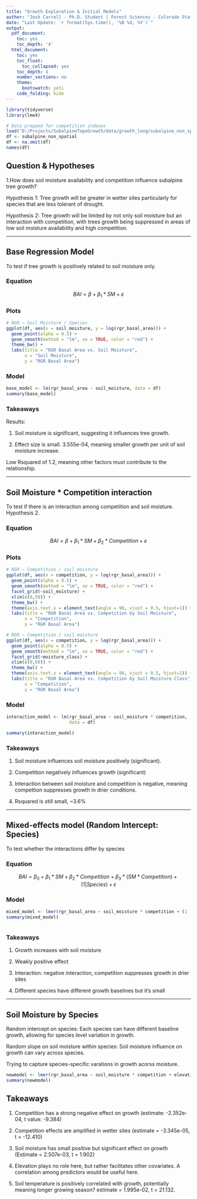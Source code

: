 ```yaml
---
title: "Growth Exploration & Initial Models"
author: "Josh Carrell - Ph.D. Student | Forest Sciences - Colorado State University"
date: "Last Update: `r format(Sys.time(), '%B %d, %Y')`"
output:
  pdf_document:
    toc: yes
    toc_depth: '4'
  html_document:
    toc: yes
    toc_float:
      toc_collapsed: yes
    toc_depth: 4
    number_sections: no
    theme:
      bootswatch: yeti
    code_folding: hide
---
```

```r
library(tidyverse)
library(lme4)

# Data prepped for competition indexes
load("D:/Projects/SubalpineTopoGrowth/data/growth_long/subalpine_non_spatial.RData")
df <- subalpine_non_spatial
df <- na.omit(df)
names(df)
```


## Question & Hypotheses

1.How does soil moisture availability and competition influence subalpine tree growth?


Hypothesis 1: Tree growth will be greater in wetter sites particularly for species that are less tolerant of drought.


Hypothesis 2: Tree growth will be limited by not only soil moisture but an interaction with competition, with trees growth being suppressed in areas of low soil moisture availability and high competition.


----

## Base Regression Model

To test if tree growth is positively related to soil moisture only.

### Equation

$$
BAI = \beta + \beta_1 * SM + \varepsilon
$$

### Plots

```r
# RGR ~ Soil Moisture / Species
ggplot(df, aes(x = soil_moisture, y = log(rgr_basal_area))) +
  geom_point(alpha = 0.5) +
  geom_smooth(method = "lm", se = TRUE, color = "red") +
  theme_bw() +
  labs(title = "RGR Basal Area vs. Soil Moisture",
       x = "Soil Moisture",
       y = "RGR Basal Area")
```

### Model

```r
base_model <- lm(rgr_basal_area ~ soil_moisture, data = df)
summary(base_model)
```

### Takeaways

Results:

1. Soil moisture is significant, suggesting it influences tree growth.

2. Effect size is small. 3.555e-04, meaning smaller growth per unit of soil moisture increase.

Low Rsquared of 1.2, meaning other factors must contribute to the relationship.



----


## Soil Moisture * Competition interaction

To test if there is an interaction among competition and soil moisture. Hypothesis 2.

### Equation

$$
BAI = \beta + \beta_1 * SM + \beta_2 * Competition + \varepsilon
$$

### Plots

```r
# RGR ~ Competition / soil moisture
ggplot(df, aes(x = competition, y = log(rgr_basal_area))) +
  geom_point(alpha = 0.5) +
  geom_smooth(method = "lm", se = TRUE, color = "red") +
  facet_grid(~soil_moisture) +
  xlim(c(0,50)) +
  theme_bw() +
  theme(axis.text.x = element_text(angle = 90, vjust = 0.5, hjust=1)) +
  labs(title = "RGR Basal Area vs. Competition by Soil Moisture",
       x = "Competition",
       y = "RGR Basal Area") 
```

```r
# RGR ~ Competition / soil moisture
ggplot(df, aes(x = competition, y = log(rgr_basal_area))) +
  geom_point(alpha = 0.5) +
  geom_smooth(method = "lm", se = TRUE, color = "red") +
  facet_grid(~moisture_class) +
  xlim(c(0,60)) +
  theme_bw() +
  theme(axis.text.x = element_text(angle = 90, vjust = 0.5, hjust=1)) +
  labs(title = "RGR Basal Area vs. Competition by Soil Moisture Class",
       x = "Competition",
       y = "RGR Basal Area") 
```

### Model

```r
interaction_model <- lm(rgr_basal_area ~ soil_moisture * competition, 
                        data = df)

summary(interaction_model)
```


### Takeaways

1. Soil moisture influences soil moisture positively (significant).

2. Competition negatively influences growth (significant)

3. Interaction between soil moisture and competition is negative, meaning compettion suppresses growth in drier conditions.

4. Rsquared is still small, ~3.6%


----

## Mixed-effects model (Random Intercept: Species)

To test whether the interactions differ by species

### Equation

$$
BAI = \beta_0 + \beta_1 * SM + \beta_2 * Competition + \beta_3 * (SM * Competition) + (1|Species) + \epsilon
$$

### Model

```r

mixed_model <- lmer(rgr_basal_area ~ soil_moisture * competition + (1 | Spec), data = df)
summary(mixed_model)



```

### Takeaways

1. Growth increases with soil moisture

2. Weakly positive effect

3. Interaction: negative interaction, competition suppresses growth in drier sites

4. Different species have different growth baselines but it's small



----

## Soil Moisture by Species

Random intercept on species: Each species can have different baseline growth, allowing for species level variation in growth.

Random slope on soil moisture within species: Soil moisture influence on growth can vary across species.

Trying to capture species-specific varations in growth acorss moisture.

```r
newmodel <- lmer(rgr_basal_area ~ soil_moisture * competition + elevation + soil_temperature + height + Spec + soil_moisture + (1 | Spec) + (0 + soil_moisture | Spec), data = df)
summary(newmodel)


```

## Takeaways

1. Competition has a strong negative effect on growth (estimate: -2.352e-04, t value:  -9.384)

2. Competition effects are amplified in wetter sites (estimate = -3.345e-05, t = -12.410)

3. Soil moisture has small positive but significant effect on growth (Estimate = 2.507e-03, t = 1.902)

4. Elevation plays no role here, but rather facilitates other covariates. A correlation among predictors would be useful here.

5. Soil temperature is positively correlated with growth, potentially meaning longer growing season? estimate = 1.995e-02, t = 21.132.


